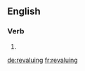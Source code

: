 ==English==

===Verb===
{{head|en|present participle}}

# {{present participle of|revalue|lang=en|nocat=1}}

[[de:revaluing]]
[[fr:revaluing]]